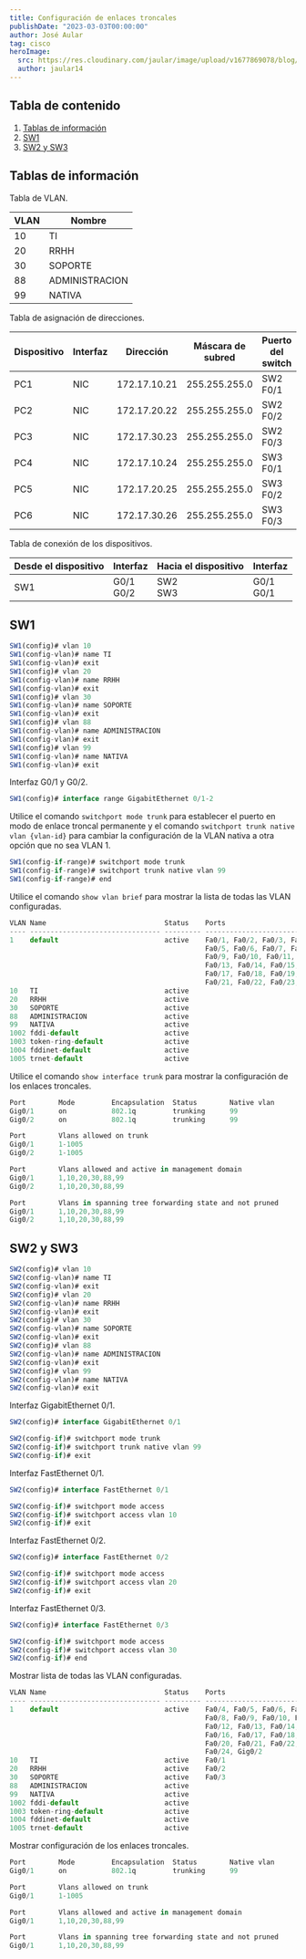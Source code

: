 ```yaml
---
title: Configuración de enlaces troncales
publishDate: "2023-03-03T00:00:00"
author: José Aular
tag: cisco
heroImage:
  src: https://res.cloudinary.com/jaular/image/upload/v1677869078/blog/configuracion-enlaces-troncales/pkt-1_fgkewc.png
  author: jaular14
---
```



## Tabla de contenido

1.  [Tablas de información](/blog/configuracion-enlaces-troncales#tablas-de-información)
2.  [SW1](/blog/configuracion-enlaces-troncales#sw1)
3.  [SW2 y SW3](/blog/configuracion-enlaces-troncales#sw2-y-sw3)

## Tablas de información

Tabla de VLAN.

| VLAN | Nombre         |
| ---- | -------------- |
| 10   | TI             |
| 20   | RRHH           |
| 30   | SOPORTE        |
| 88   | ADMINISTRACION |
| 99   | NATIVA         |

Tabla de asignación de direcciones.

| Dispositivo | Interfaz | Dirección    | Máscara de subred | Puerto del switch | VLAN |
| ----------- | -------- | ------------ | ----------------- | ----------------- | ---- |
| PC1         | NIC      | 172.17.10.21 | 255.255.255.0     | SW2 F0/1          | 10   |
| PC2         | NIC      | 172.17.20.22 | 255.255.255.0     | SW2 F0/2          | 20   |
| PC3         | NIC      | 172.17.30.23 | 255.255.255.0     | SW2 F0/3          | 30   |
| PC4         | NIC      | 172.17.10.24 | 255.255.255.0     | SW3 F0/1          | 10   |
| PC5         | NIC      | 172.17.20.25 | 255.255.255.0     | SW3 F0/2          | 20   |
| PC6         | NIC      | 172.17.30.26 | 255.255.255.0     | SW3 F0/3          | 30   |

Tabla de conexión de los dispositivos.

| Desde el dispositivo | Interfaz        | Hacia el dispositivo | Interfaz        |
| -------------------- | --------------- | -------------------- | --------------- |
| SW1                  | G0/1 <br/> G0/2 | SW2 <br/> SW3        | G0/1 <br/> G0/1 |

## SW1

```js title="SW1"
SW1(config)# vlan 10
SW1(config-vlan)# name TI
SW1(config-vlan)# exit
SW1(config)# vlan 20
SW1(config-vlan)# name RRHH
SW1(config-vlan)# exit
SW1(config)# vlan 30
SW1(config-vlan)# name SOPORTE
SW1(config-vlan)# exit
SW1(config)# vlan 88
SW1(config-vlan)# name ADMINISTRACION
SW1(config-vlan)# exit
SW1(config)# vlan 99
SW1(config-vlan)# name NATIVA
SW1(config-vlan)# exit
```

Interfaz G0/1 y G0/2.

```js title="SW1"
SW1(config)# interface range GigabitEthernet 0/1-2
```

Utilice el comando `switchport mode trunk` para establecer el puerto en modo de enlace troncal permanente y el comando `switchport trunk native vlan {vlan-id}` para cambiar la configuración de la VLAN nativa a otra opción que no sea VLAN 1.

```js title="SW1"
SW1(config-if-range)# switchport mode trunk
SW1(config-if-range)# switchport trunk native vlan 99
SW1(config-if-range)# end
```

Utilice el comando `show vlan brief` para mostrar la lista de todas las VLAN configuradas.

```js title="SW1"
VLAN Name                             Status    Ports
---- -------------------------------- --------- -------------------------------
1    default                          active    Fa0/1, Fa0/2, Fa0/3, Fa0/4
                                                Fa0/5, Fa0/6, Fa0/7, Fa0/8
                                                Fa0/9, Fa0/10, Fa0/11, Fa0/12
                                                Fa0/13, Fa0/14, Fa0/15, Fa0/16
                                                Fa0/17, Fa0/18, Fa0/19, Fa0/20
                                                Fa0/21, Fa0/22, Fa0/23, Fa0/24
10   TI                               active
20   RRHH                             active
30   SOPORTE                          active
88   ADMINISTRACION                   active
99   NATIVA                           active
1002 fddi-default                     active
1003 token-ring-default               active
1004 fddinet-default                  active
1005 trnet-default                    active
```

Utilice el comando `show interface trunk` para mostrar la configuración de los enlaces troncales.

```js title="SW1"
Port        Mode         Encapsulation  Status        Native vlan
Gig0/1      on           802.1q         trunking      99
Gig0/2      on           802.1q         trunking      99

Port        Vlans allowed on trunk
Gig0/1      1-1005
Gig0/2      1-1005

Port        Vlans allowed and active in management domain
Gig0/1      1,10,20,30,88,99
Gig0/2      1,10,20,30,88,99

Port        Vlans in spanning tree forwarding state and not pruned
Gig0/1      1,10,20,30,88,99
Gig0/2      1,10,20,30,88,99
```

## SW2 y SW3

```js title="SW2"
SW2(config)# vlan 10
SW2(config-vlan)# name TI
SW2(config-vlan)# exit
SW2(config)# vlan 20
SW2(config-vlan)# name RRHH
SW2(config-vlan)# exit
SW2(config)# vlan 30
SW2(config-vlan)# name SOPORTE
SW2(config-vlan)# exit
SW2(config)# vlan 88
SW2(config-vlan)# name ADMINISTRACION
SW2(config-vlan)# exit
SW2(config)# vlan 99
SW2(config-vlan)# name NATIVA
SW2(config-vlan)# exit
```

Interfaz GigabitEthernet 0/1.

```js title="SW2"
SW2(config)# interface GigabitEthernet 0/1
```

```js title="SW2"
SW2(config-if)# switchport mode trunk
SW2(config-if)# switchport trunk native vlan 99
SW2(config-if)# exit
```

Interfaz FastEthernet 0/1.

```js title="SW2"
SW2(config)# interface FastEthernet 0/1
```

```js title="SW2"
SW2(config-if)# switchport mode access
SW2(config-if)# switchport access vlan 10
SW2(config-if)# exit
```

Interfaz FastEthernet 0/2.

```js title="SW2"
SW2(config)# interface FastEthernet 0/2
```

```js title="SW2"
SW2(config-if)# switchport mode access
SW2(config-if)# switchport access vlan 20
SW2(config-if)# exit
```

Interfaz FastEthernet 0/3.

```js title="SW2"
SW2(config)# interface FastEthernet 0/3
```

```js title="SW2"
SW2(config-if)# switchport mode access
SW2(config-if)# switchport access vlan 30
SW2(config-if)# end
```

Mostrar lista de todas las VLAN configuradas.

```js title="SW2"
VLAN Name                             Status    Ports
---- -------------------------------- --------- -------------------------------
1    default                          active    Fa0/4, Fa0/5, Fa0/6, Fa0/7
                                                Fa0/8, Fa0/9, Fa0/10, Fa0/11
                                                Fa0/12, Fa0/13, Fa0/14, Fa0/15
                                                Fa0/16, Fa0/17, Fa0/18, Fa0/19
                                                Fa0/20, Fa0/21, Fa0/22, Fa0/23
                                                Fa0/24, Gig0/2
10   TI                               active    Fa0/1
20   RRHH                             active    Fa0/2
30   SOPORTE                          active    Fa0/3
88   ADMINISTRACION                   active
99   NATIVA                           active
1002 fddi-default                     active
1003 token-ring-default               active
1004 fddinet-default                  active
1005 trnet-default                    active
```

Mostrar configuración de los enlaces troncales.

```js title="SW2"
Port        Mode         Encapsulation  Status        Native vlan
Gig0/1      on           802.1q         trunking      99

Port        Vlans allowed on trunk
Gig0/1      1-1005

Port        Vlans allowed and active in management domain
Gig0/1      1,10,20,30,88,99

Port        Vlans in spanning tree forwarding state and not pruned
Gig0/1      1,10,20,30,88,99
```

